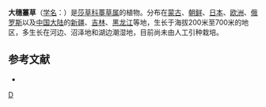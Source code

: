 {{Speciesbox 
| genus = Carex
| species = rhynchophysa
| authority = C. A. Mey.
| image = CarexRhynchophysaFinland02.jpg
}}
'''大穗薹草'''（[[学名|学名]]：{{lang|la|''Carex rhynchophysa''}}）是[[莎草科|莎草科]][[薹草属|薹草属]]的植物。分布在[[蒙古|蒙古]]、[[朝鲜|朝鲜]]、[[日本|日本]]、[[欧洲|欧洲]]、[[俄罗斯|俄罗斯]]以及[[中国大陆|中国大陆]]的[[新疆|新疆]]、[[吉林|吉林]]、[[黑龙江|黑龙江]]等地，生长于海拔200米至700米的地区，多生长在河边、沼泽地和湖边潮湿地，目前尚未由人工引种栽培。

== 参考文献 ==
<div class="references-small">
* {{cite web| url =http://www.bioinfo.cn/db05/KmzwSpecies.php?action=view&id=6517| title =大穗薹草| work =《中国高等植物数据库全库》| publisher =中国科学院微生物研究所| author =昆明植物研究所| accessdate =2009-02-24| deadurl =yes| archiveurl =https://web.archive.org/web/20160305025453/http://www.bioinfo.cn/db05/KmzwSpecies.php?action=view&id=6517| archivedate =2016-03-05}}
</div>
{{Taxonbar|from=Q10937189}}

[[Category:薹草属|D]]